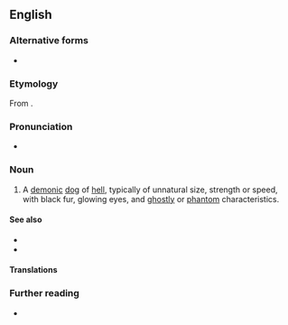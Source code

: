 {{also|hell-hound|hell hound}}
==English==

===Alternative forms===
* {{alter|en|hell hound|hell-hound}}

===Etymology===
From {{compound|en|hell|hound}}.

===Pronunciation===
* {{IPA|en|/hɛl.haʊnd/}}

===Noun===
{{en-noun}}

# {{lb|en|mythological creature}} A [[demon]]ic [[dog]] of [[hell]], typically of unnatural size, strength or speed, with black fur, glowing eyes, and [[ghostly]] or [[phantom]] characteristics.

====See also====
* {{l|en|Cerberus}}
* {{l|en|Orthrus}}

====Translations====
{{trans-top|dog of hell}}
{{trans-mid}}
{{trans-bottom}}

===Further reading===
* {{pedia}}